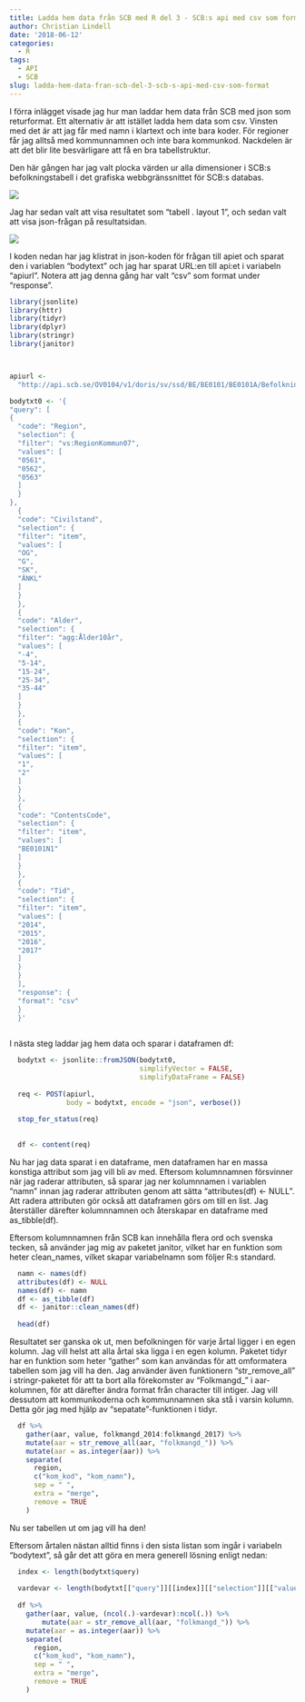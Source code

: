 ```yaml
---
title: Ladda hem data från SCB med R del 3 - SCB:s api med csv som format
author: Christian Lindell
date: '2018-06-12'
categories:
  - R
tags:
  - API
  - SCB
slug: ladda-hem-data-fran-scb-del-3-scb-s-api-med-csv-som-format
---
```


I förra inlägget visade jag hur man laddar hem data från SCB med json som returformat. Ett alternativ är att istället ladda hem data som csv. Vinsten med det är att jag får med namn i klartext och inte bara koder. För regioner får jag alltså med kommunnamnen och inte bara kommunkod. Nackdelen är att det blir lite besvärligare att få en bra tabellstruktur.

Den här gången har jag valt plocka värden ur alla dimensioner i SCB:s befolkningstabell i det grafiska webbgränssnittet för SCB:s databas. 


![](/post/scbstatdb_flera_var.png)

Jag har sedan valt att visa resultatet som "tabell . layout 1", och sedan valt att visa json-frågan på resultatsidan. 


![](/post/scbstatdb_fler_variabler_json.png)

I koden nedan har jag klistrat in json-koden för frågan till apiet och sparat den i variablen "bodytext" och jag har sparat URL:en till api:et i variabeln "apiurl". Notera att jag denna gång har valt "csv" som format under "response".


```r
library(jsonlite)
library(httr)
library(tidyr)
library(dplyr)
library(stringr)
library(janitor)



apiurl <-
  "http://api.scb.se/OV0104/v1/doris/sv/ssd/BE/BE0101/BE0101A/BefolkningNy"

bodytxt0 <- '{
"query": [
{
  "code": "Region",
  "selection": {
  "filter": "vs:RegionKommun07",
  "values": [
  "0561",
  "0562",
  "0563"
  ]
  }
},
  {
  "code": "Civilstand",
  "selection": {
  "filter": "item",
  "values": [
  "OG",
  "G",
  "SK",
  "ÄNKL"
  ]
  }
  },
  {
  "code": "Alder",
  "selection": {
  "filter": "agg:Ålder10år",
  "values": [
  "-4",
  "5-14",
  "15-24",
  "25-34",
  "35-44"
  ]
  }
  },
  {
  "code": "Kon",
  "selection": {
  "filter": "item",
  "values": [
  "1",
  "2"
  ]
  }
  },
  {
  "code": "ContentsCode",
  "selection": {
  "filter": "item",
  "values": [
  "BE0101N1"
  ]
  }
  },
  {
  "code": "Tid",
  "selection": {
  "filter": "item",
  "values": [
  "2014",
  "2015",
  "2016",
  "2017"
  ]
  }
  }
  ],
  "response": {
  "format": "csv"
  }
  }'
  
```


I nästa steg laddar jag hem data och sparar i dataframen df:

```r
  bodytxt <- jsonlite::fromJSON(bodytxt0,
                                simplifyVector = FALSE,
                                simplifyDataFrame = FALSE)
  
  req <- POST(apiurl,
              body = bodytxt, encode = "json", verbose())
  
  stop_for_status(req)
  
  
  df <- content(req)

```

Nu har jag data sparat i en dataframe, men dataframen har en massa konstiga attribut som jag vill bli av med. Eftersom kolumnnamnen försvinner när jag raderar attributen, så sparar jag ner kolumnnamen i variablen "namn" innan jag raderar attributen genom att sätta "attributes(df) <- NULL". Att radera attributen gör också att dataframen görs om till en list. Jag återställer därefter kolumnnamnen och återskapar en dataframe med as_tibble(df).

Eftersom kolumnnamnen från SCB kan innehålla flera ord och svenska tecken, så använder jag mig av paketet janitor, vilket har en funktion som heter clean_names, vilket skapar variabelnamn som följer R:s standard.

```r
  
  namn <- names(df)
  attributes(df) <- NULL
  names(df) <- namn
  df <- as_tibble(df)
  df <- janitor::clean_names(df)
  
  head(df)
```

Resultatet ser ganska ok ut, men befolkningen för varje årtal ligger i en egen kolumn. Jag vill helst att alla årtal ska ligga i en egen kolumn. Paketet tidyr har en funktion som heter "gather" som kan användas för att omformatera tabellen som jag vill ha den. Jag använder även funktionern "str_remove_all" i stringr-paketet för att ta bort alla förekomster av "Folkmangd_" i aar- kolumnen, för att därefter ändra format från character till intiger. Jag vill dessutom att kommunkoderna och kommunnamnen ska stå i varsin kolumn. Detta gör jag med hjälp av "sepatate"-funktionen i tidyr.


```r
  df %>%
    gather(aar, value, folkmangd_2014:folkmangd_2017) %>%
    mutate(aar = str_remove_all(aar, "folkmangd_")) %>%
    mutate(aar = as.integer(aar)) %>%
    separate(
      region,
      c("kom_kod", "kom_namn"),
      sep = " ",
      extra = "merge",
      remove = TRUE
    )

```


Nu ser tabellen ut om jag vill ha den!

Eftersom årtalen nästan alltid finns i den sista listan som ingår i variabeln "bodytext", så går det att göra en mera generell lösning enligt nedan:

```r
  index <- length(bodytxt$query)
  
  vardevar <- length(bodytxt[["query"]][[index]][["selection"]][["values"]]) - 1
  
  df %>% 
    gather(aar, value, (ncol(.)-vardevar):ncol(.)) %>%
        mutate(aar = str_remove_all(aar, "folkmangd_")) %>%
    mutate(aar = as.integer(aar)) %>%
    separate(
      region,
      c("kom_kod", "kom_namn"),
      sep = " ",
      extra = "merge",
      remove = TRUE
    )
    
```


